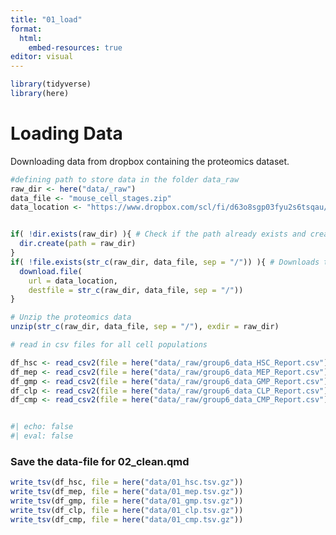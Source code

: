 ```yaml
---
title: "01_load"
format:
  html:
    embed-resources: true
editor: visual
---
```


```r
library(tidyverse)
library(here)
```

# Loading Data

Downloading data from dropbox containing the proteomics dataset.

```r
#defining path to store data in the folder data_raw
raw_dir <- here("data/_raw")
data_file <- "mouse_cell_stages.zip"
data_location <- "https://www.dropbox.com/scl/fi/d63o8sgp03fyu2s6tsqau/group_6_data.zip?rlkey=50z2rrfaowoizqivttdmyym2i&st=kngr6y9j&dl=1"


if( !dir.exists(raw_dir) ){ # Check if the path already exists and creates it if it doesn't  exist
  dir.create(path = raw_dir)
} 
if( !file.exists(str_c(raw_dir, data_file, sep = "/")) ){ # Downloads the data unless it is not already downloaded
  download.file(
    url = data_location,
    destfile = str_c(raw_dir, data_file, sep = "/"))
}

# Unzip the proteomics data
unzip(str_c(raw_dir, data_file, sep = "/"), exdir = raw_dir)
```

```r

# read in csv files for all cell populations

df_hsc <- read_csv2(file = here("data/_raw/group6_data_HSC_Report.csv"), na="NaN")
df_mep <- read_csv2(file = here("data/_raw/group6_data_MEP_Report.csv"), na="NaN")
df_gmp <- read_csv2(file = here("data/_raw/group6_data_GMP_Report.csv"), na="NaN")
df_clp <- read_csv2(file = here("data/_raw/group6_data_CLP_Report.csv"), na="NaN")
df_cmp <- read_csv2(file = here("data/_raw/group6_data_CMP_Report.csv"), na="NaN")


#| echo: false
#| eval: false

```

### Save the data-file for 02_clean.qmd

```r

write_tsv(df_hsc, file = here("data/01_hsc.tsv.gz"))
write_tsv(df_mep, file = here("data/01_mep.tsv.gz"))
write_tsv(df_gmp, file = here("data/01_gmp.tsv.gz"))
write_tsv(df_clp, file = here("data/01_clp.tsv.gz"))
write_tsv(df_cmp, file = here("data/01_cmp.tsv.gz"))
```
